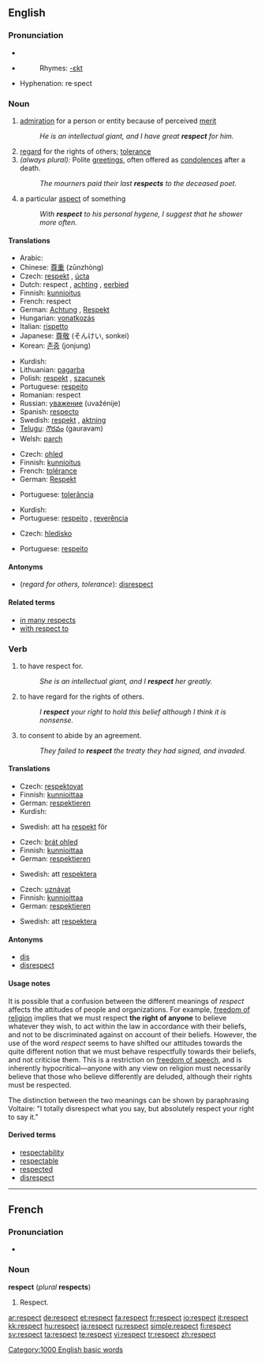 {{wikipedia|Respect (disambiguation)}}
==English==

{{rank|greatest|property|started|742|respect|that's|Christian|food}}

===Pronunciation===
*{{IPA|/ɹɪˈspɛkt/}}
*{{audio|en-us-respects.ogg|Audio (US)}}
*:Rhymes: [[Rhymes:English:-ɛkt|-ɛkt]]
*Hyphenation: re·spect

===Noun===
{{en-noun|-}}

# [[admiration]] for a person or entity because of perceived [[merit]]
#:''He is an intellectual giant, and I have great '''respect''' for him.''
# [[regard]] for the rights of others; [[tolerance]]
# ''(always plural):'' Polite [[greetings]], often offered as [[condolences]] after a death.
#:''The mourners paid their last '''respects''' to the deceased poet.''
# a particular [[aspect]] of something
#:''With '''respect''' to his personal hygene, I suggest that he shower more often.''

====Translations====
{{trans-top|admiration for a person or entity because of perceived merit}}
*Arabic: {{Arab|[[احترم]]}} {{IPAchar|(eħtirám)}}
*Chinese: [[尊重]] (zūnzhòng)
*Czech: [[respekt]] {{m}}, [[úcta]] {{f}}
*Dutch: respect {{m}}, [[achting]] {{f}}, [[eerbied]] {{f}}
*Finnish: [[kunnioitus]]
*French: respect {{m}}
*German: [[Achtung]] {{f}}, [[Respekt]] {{m}}
*Hungarian: [[vonatkozás]]
*Italian: [[rispetto]] {{m}}
*Japanese: [[尊敬]] (そんけい, sonkei)
*Korean: [[존중]] (jonjung)
{{trans-mid}}
*Kurdish: {{KUchar|[[ڕێز]]}}
*Lithuanian: [[pagarba]] {{f}}
*Polish: [[respekt]] {{m}}, [[szacunek]] {{m}}
*Portuguese: [[respeito]] {{m}}
*Romanian: respect
*Russian: [[уважение]] (uvažénije) {{n}}
*Spanish: [[respecto]] {{m}}
*Swedish: [[respekt]] {{c}}, [[aktning]] {{c}}
*[[Telugu]]: [[గౌరవం]] (gauravam)
*Welsh: [[parch]] {{m}}
{{trans-bottom}}

{{trans-top|tolerance}}
*Czech: [[ohled]] {{m}}
*Finnish: [[kunnioitus]]
*French: [[tolérance]] {{f}}
*German: [[Respekt]] {{m}}
{{trans-mid}}
*Portuguese: [[tolerância]] {{f}}
{{trans-bottom}}

{{trans-top|Polite greetings}}
{{trans-mid}}
*Kurdish: {{KUchar|[[ڕێزوسڵاو]]}}
*Portuguese: [[respeito]] {{m}}, [[reverência]] {{f}}
{{trans-bottom}}

{{trans-top|a particular aspect of something}}
*Czech: [[hledisko]] {{n}}
{{trans-mid}}
*Portuguese: [[respeito]] {{m}}
{{trans-bottom}}

====Antonyms====
*(''regard for others, tolerance''): [[disrespect]]

====Related terms====
*[[in many respects]]
*[[with respect to]]

===Verb===
{{en-verb}}

# to have respect for.
#:''She is an intellectual giant, and I '''respect''' her greatly.''
# to have regard for the rights of others.
#:''I '''respect''' your right to hold this belief although I think it is nonsense.''
# to consent to abide by an agreement.
#:''They failed to '''respect''' the treaty they had signed, and invaded.''

====Translations====
{{trans-top|to have respect for}}
*Czech: [[respektovat]]
*Finnish: [[kunnioittaa]]
*German: [[respektieren]]
*Kurdish: {{KUchar|[[ڕێز گرتن]]}}
{{trans-mid}}
*Swedish: att ha [[respekt]] för
{{trans-bottom}}

{{trans-top|to have regard for the rights of others}}
*Czech: [[brát ohled]]
*Finnish: [[kunnioittaa]]
*German: [[respektieren]]
{{trans-mid}}
*Swedish: att [[respektera]]
{{trans-bottom}}

{{trans-top|to consent to abide by an agreement}}
*Czech: [[uznávat]]
*Finnish: [[kunnioittaa]]
*German: [[respektieren]]
{{trans-mid}}
*Swedish: att [[respektera]]
{{trans-bottom}}

====Antonyms====
*[[dis]]<!-- or can it also be spelled "diss"? -->
*[[disrespect]]

====Usage notes====
It is possible that a confusion between the different meanings of ''respect'' affects the attitudes of people and organizations. For example, [[freedom of religion]] implies that we must respect '''the right of anyone''' to believe whatever they wish, to act within the law in accordance with their beliefs, and not to be discriminated against on account of their beliefs. However, the use of the word ''respect'' seems to have shifted our attitudes towards the quite different notion that we must behave respectfully towards their beliefs, and not criticise them. This is a restriction on [[freedom of speech]], and is inherently hypocritical&mdash;anyone with any view on religion must necessarily believe that those who believe differently are deluded, although their rights must be respected.

The distinction between the two meanings can be shown by paraphrasing Voltaire: "I totally disrespect what you say, but absolutely respect your right to say it."

====Derived terms====
*[[respectability]]
*[[respectable]]
*[[respected]]
*[[disrespect]]

[[Category:1000 English basic words]]

----

==French==

===Pronunciation===
*{{audio|Fr-Respect-fr-Paris.ogg|Audio (FR)}}

===Noun===
'''respect''' {{m}} (''plural'' '''respects''')

# Respect.

[[ar:respect]]
[[de:respect]]
[[et:respect]]
[[fa:respect]]
[[fr:respect]]
[[io:respect]]
[[it:respect]]
[[kk:respect]]
[[hu:respect]]
[[ja:respect]]
[[ru:respect]]
[[simple:respect]]
[[fi:respect]]
[[sv:respect]]
[[ta:respect]]
[[te:respect]]
[[vi:respect]]
[[tr:respect]]
[[zh:respect]]